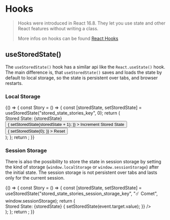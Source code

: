 
# Hooks

> Hooks were introduced in React 16.8. They let you use state and other React features without writing a class.
>
> More infos on hooks can be found [React Hooks](https://reactjs.org/docs/hooks-intro.html)

<Meta title="docs/@comet/admin/hooks" />

## useStoredState()

The `useStoredState()` hook has a similar api like the `React.useState()` hook. The main difference is, that `useStoredState()` saves and loads the state by default to local storage, so the state is persistent over tabs, and browser restarts.

### Local Storage

<Canvas>
    <Story name="useStoredState - Local Storage">
        {() => {
            const Story = () => {
                const [storedState, setStoredState] = useStoredState("stored_state_stories_key", 0);
                return (
                    <div>
                        <Typography variant={"h4"}> Stored State: {storedState}</Typography>
                        <Button
                            variant={"contained"}
                            color={"primary"}
                            onClick={() => {
                                setStoredState(storedState + 1);
                            }}
                        >
                            Increment Stored State
                        </Button>
                        <Button
                            color={"primary"}
                            onClick={() => {
                                setStoredState(0);
                            }}
                        >
                            Reset
                        </Button>
                    </div>
                );
            };
            return <Story />;
        }}
    </Story>
</Canvas>

### Session Storage

There is also the possibility to store the state in session storage by setting the kind of storage (`window.localStorage` or `window.sessionStorage`) after the initial state. The session storage is not persistent over tabs and lasts only for the current session.

<Canvas>
    <Story name="useStoredState - Session Storage">
        {() => {
            const Story = () => {
                const [storedState, setStoredState] = useStoredState("stored_state_stories_session_storage_key", "☄️ Comet", window.sessionStorage);
                return (
                    <div>
                        <Typography variant={"h4"}> Stored State: {storedState}</Typography>
                        <TextField
                            value={storedState}
                            onChange={(event) => {
                                setStoredState(event.target.value);
                            }}
                        />
                    </div>
                );
            };
            return <Story />;
        }}
    </Story>
</Canvas>

